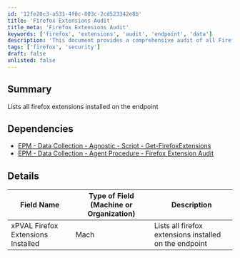 ```yaml
---
id: '12fe20c3-a531-4f0c-803c-2cd523342e8b'
title: 'Firefox Extensions Audit'
title_meta: 'Firefox Extensions Audit'
keywords: ['firefox', 'extensions', 'audit', 'endpoint', 'data']
description: 'This document provides a comprehensive audit of all Firefox extensions installed on endpoints, detailing the necessary dependencies and the structure of the data collected.'
tags: ['firefox', 'security']
draft: false
unlisted: false
---
```

## Summary

Lists all firefox extensions installed on the endpoint

## Dependencies

- [EPM - Data Collection - Agnostic - Script - Get-FirefoxExtensions](https://proval.itglue.com/DOC-5078775-11791154)
- [EPM - Data Collection - Agent Procedure - Firefox Extension Audit](https://proval.itglue.com/DOC-5078775-11925078)

## Details

| Field Name                       | Type of Field (Machine or Organization) | Description                                        |
|----------------------------------|-----------------------------------------|----------------------------------------------------|
| xPVAL Firefox Extensions Installed | Mach                                    | Lists all firefox extensions installed on the endpoint |












